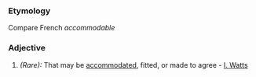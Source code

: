 ===Etymology===
Compare French ''accommodable''
===Adjective===
#''(Rare):'' That may be [[accommodated]], fitted, or made to agree - [[I. Watts]]